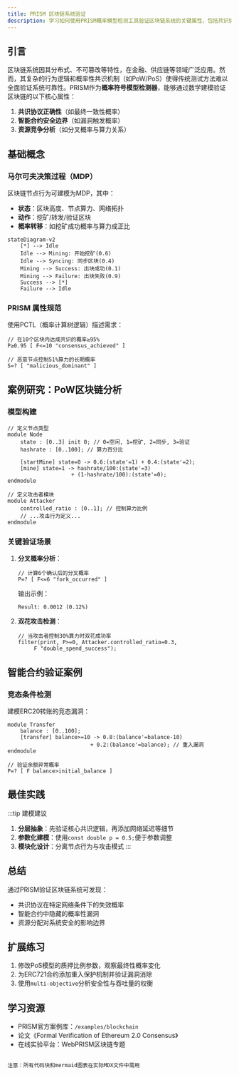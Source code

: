 ```yaml
---
title: PRISM 区块链系统验证
description: 学习如何使用PRISM概率模型检测工具验证区块链系统的关键属性，包括共识协议分析和智能合约安全性验证。
---
```


## 引言

区块链系统因其分布式、不可篡改等特性，在金融、供应链等领域广泛应用。然而，其复杂的行为逻辑和概率性共识机制（如PoW/PoS）使得传统测试方法难以全面验证系统可靠性。PRISM作为**概率符号模型检测器**，能够通过数学建模验证区块链的以下核心属性：

1. **共识协议正确性**（如最终一致性概率）
2. **智能合约安全边界**（如漏洞触发概率）
3. **资源竞争分析**（如分叉概率与算力关系）

## 基础概念

### 马尔可夫决策过程（MDP）
区块链节点行为可建模为MDP，其中：
- **状态**：区块高度、节点算力、网络拓扑
- **动作**：挖矿/转发/验证区块
- **概率转移**：如挖矿成功概率与算力成正比

```mermaid
stateDiagram-v2
    [*] --> Idle
    Idle --> Mining: 开始挖矿(0.6)
    Idle --> Syncing: 同步区块(0.4)
    Mining --> Success: 出块成功(0.1)
    Mining --> Failure: 出块失败(0.9)
    Success --> [*]
    Failure --> Idle
```

### PRISM 属性规范
使用PCTL（概率计算树逻辑）描述需求：
```prism
// 在10个区块内达成共识的概率≥95%
P≥0.95 [ F<=10 "consensus_achieved" ]

// 恶意节点控制51%算力的长期概率
S=? [ "malicious_dominant" ]
```

## 案例研究：PoW区块链分析

### 模型构建
```prism
// 定义节点类型
module Node
    state : [0..3] init 0; // 0=空闲, 1=挖矿, 2=同步, 3=验证
    hashrate : [0..100]; // 算力百分比
    
    [startMine] state=0 -> 0.6:(state'=1) + 0.4:(state'=2);
    [mine] state=1 -> hashrate/100:(state'=3) 
                    + (1-hashrate/100):(state'=0);
endmodule

// 定义攻击者模块
module Attacker
    controlled_ratio : [0..1]; // 控制算力比例
    // ...攻击行为定义...
endmodule
```

### 关键验证场景
1. **分叉概率分析**：
   ```prism
   // 计算6个确认后的分叉概率
   P=? [ F<=6 "fork_occurred" ]
   ```
   输出示例：
   ```
   Result: 0.0012 (0.12%)
   ```

2. **双花攻击检测**：
   ```prism
   // 当攻击者控制30%算力时双花成功率
   filter(print, P>=0, Attacker.controlled_ratio=0.3,
        F "double_spend_success");
   ```

## 智能合约验证案例

### 竞态条件检测
建模ERC20转账的竞态漏洞：
```prism
module Transfer
    balance : [0..100];
    [transfer] balance>=10 -> 0.8:(balance'=balance-10) 
                          + 0.2:(balance'=balance); // 重入漏洞
endmodule

// 验证余额异常概率
P=? [ F balance>initial_balance ]
```

## 最佳实践

:::tip 建模建议
1. **分层抽象**：先验证核心共识逻辑，再添加网络延迟等细节
2. **参数化建模**：使用`const double p = 0.5;`便于参数调整
3. **模块化设计**：分离节点行为与攻击模式
:::

## 总结

通过PRISM验证区块链系统可发现：
- 共识协议在特定网络条件下的失效概率
- 智能合约中隐藏的概率性漏洞
- 资源分配对系统安全的影响边界

## 扩展练习
1. 修改PoS模型的质押比例参数，观察最终性概率变化
2. 为ERC721合约添加重入保护机制并验证漏洞消除
3. 使用`multi-objective`分析安全性与吞吐量的权衡

## 学习资源
- PRISM官方案例库：`/examples/blockchain`
- 论文《Formal Verification of Ethereum 2.0 Consensus》
- 在线实验平台：WebPRISM区块链专题
``` 

注意：所有代码块和mermaid图表在实际MDX文件中需用